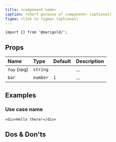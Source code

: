 ```yaml
---
title: <component name>
caption: <short purpose of component> (optional)
figma: <link to figma> (optional)
---
```


<!-- longer description about capabilities and usage of the component -->

```tsx onlyCode
import {} from '@marigold/';
```

## Props

<!-- list all props with values and description -->

| Name        | Type     | Default | Description |
| :---------- | :------- | :------ | :---------- |
| `foo` (req) | `string` |         | ...         |
| `bar`       | `number` | `1`     | ...         |

## Examples

<!-- show some cases and scenarios how the component can be used -->

### Use case name

<!-- describe the use case -->

```tsx
<div>Hello there!</div>
```

## Dos & Don'ts

<!-- rules of behaviour -->
